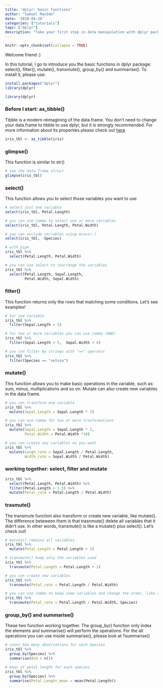 ```yaml
---
title: 'dplyr: basic functions'
author: "Samuel Macêdo"
date: '2018-04-26'
categories: ["tutorials"]
tags: ["dplyr"]
description: "Take your first step in data manipulation with dplyr package. This tutorial will introduce you the basic functions: select(), filter(), mutate(), transmute(), group_by() and summarise()."
---
```


```r
knitr::opts_chunk$set(collapse = TRUE)
```

Welcome friend :)

In this tutorial, I go to introduce you the basic functions in dplyr package: select(), filter(), mutate(), transmute(), group_by() and summarise(). To install it, please use: 

```r
install.packages("dplyr")
library(dplyr)
```

```r
library(dplyr)
```

### Before I start: as_tibble()

Tibble is a modern reimagining of the data.frame. You don't need to change your data.frame to tibble to use dplyr, but it is strongly recommended. For more information about its properties please check out [here](https://tibble.tidyverse.org/)

```r
iris_tbl <- as_tibble(iris)
```


### glimpse()

 This function is similar to str()
```r
# see the data frame struct
glimpse(iris_tbl)
``` 

### select()
This function allows you to select those variables you want to use
```r
# select just one variable
select(iris_tbl, Petal.Length) 
```
```r
# you can use comma to select one or more variables
select(iris_tbl, Petal.Length, Petal.Width)  
```
```r
# you can exclude variables using minus(-)
select(iris_tbl, -Species) 
```
```r
# with pipe
iris_tbl %>% 
  select(Petal.Length, Petal.Width)
```
```r
# you can use select to rearrange the variables
iris_tbl %>% 
  select(Petal.Length, Sepal.Length, 
         Petal.Width, Sepal.Width)
```

### filter()
This function returns only the rows that matching some conditions. Let's see examples!
```r
# for one variable
iris_tbl %>% 
  filter(Sepal.Length > 5)
```
```r
# for two or more variables you can use comma (AND)
iris_tbl %>% 
  filter(Sepal.Length > 5,  Sepal.Width < 4)
```
```r
# you can filter by strings with "==" operator
iris_tbl %>% 
  filter(Species == "setosa")
```

### mutate()
This function allows you to make basic operations in the variable, such as: sum, minus, multiplications and so on. Mutate can also create new variables in the data frame.
```r
# you can transform one variable
iris_tbl %>% 
  mutate(Sepal.Length = Sepal.Length * 2)

```

```r
# you can use comma for two or more trasformations
iris_tbl %>% 
  mutate(Sepal.Length = Sepal.Length * 2,
         Petal.Width = Petal.Width *10)
```

```r
# you can create any variables as you want
iris_tbl %>% 
  mutate(Lengh_rate = Sepal.Length / Petal.Length,
         Width_rate = Sepal.Width / Petal.Width)
```

### working together: select, filter and mutate
```r
iris_tbl %>% 
  select(Petal.Length, Petal.Width) %>% 
  filter(Petal.Length > 1.5) %>% 
  mutate(Petal_rate = Petal.Length / Petal.Width)
```

### trasmute()

The transmute function also transform or create new variable, like mutate(). The difference beteween them is that trasnmute() delete all variables that it didn't use. In other words, transmute() is like a mutate() plus select(). Let's check out!

```r
# mutate() remains all variables
iris_tbl %>% 
  mutate(Petal.Length = Petal.Length + 1)

```
```r
# transmute() keep only the variables used
iris_tbl %>% 
  transmute(Petal.Length = Petal.Length + 1)
```

```r
# you can create new variables
iris_tbl %>% 
  transmute(Petal_rate = Petal.Length / Petal.Width)
```

```r
# you can use comma to keep some variables and change the order, like select()
iris_tbl %>%
  transmute(Petal_rate = Petal.Length / Petal.Width, Species)
```

### group_by() and summarise()

These two function working together. The group_by() function only index the elements and summarise() will perform the operations. For the all operations you can use inside summarise(), please look at ?summarise()

```r
# count how many observations for each Species
iris_tbl %>% 
  group_by(Species) %>% 
  summarise(Qtd = n())
```

```r
# mean of petal lenght for each species
iris_tbl %>% 
  group_by(Species) %>% 
  summarise(Petal.Lenght_mean = mean(Petal.Length))
```


